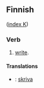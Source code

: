 ==Finnish==
([[Wiktionary:Finnish_index_k|index K]])

===Verb===

# [[write]].

====Translations====
*{{sv}}: [[skriva]]